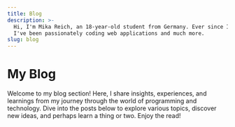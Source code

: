 ```yaml
---
title: Blog
description: >-
  Hi, I'm Mika Reich, an 18-year-old student from Germany. Ever since I was 12,
  I've been passionately coding web applications and much more.
slug: blog
---
```


# My Blog

Welcome to my blog section! Here, I share insights, experiences, and learnings
from my journey through the world of programming and technology. Dive into the
posts below to explore various topics, discover new ideas, and perhaps learn a
thing or two. Enjoy the read!

<BlogPosts />
